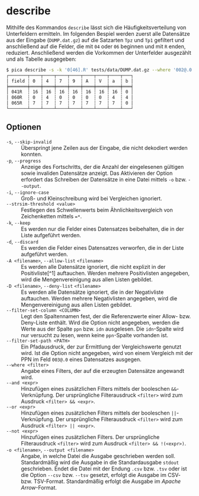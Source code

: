 # describe {.unnumbered}

Mithilfe des Kommandos `describe` lässt sich die Häufigkeitsverteilung
von Unterfeldern ermitteln. Im folgenden Bespiel werden zuerst alle
Datensätze aus der Eingabe (`DUMP.dat.gz`) auf die Satzarten `Tpz` und
`Tp1` gefiltert und anschließend auf die Felder, die mit `04` oder `06`
beginnen und mit `R` enden, reduziert. Anschließend werden die Vorkommen
der Unterfelder ausgezählt und als Tabelle ausgegeben:

```.bash
$ pica describe -s -k '0[46].R' tests/data/DUMP.dat.gz --where '002@.0 in ["Tpz", "Tp1"]'
┌───────┬────┬────┬────┬────┬────┬────┬────┬───┐
│ field ┆ 0  ┆ 4  ┆ 7  ┆ 9  ┆ A  ┆ V  ┆ a  ┆ b │
╞═══════╪════╪════╪════╪════╪════╪════╪════╪═══╡
│ 041R  ┆ 16 ┆ 16 ┆ 16 ┆ 16 ┆ 16 ┆ 16 ┆ 16 ┆ 0 │
│ 060R  ┆ 0  ┆ 4  ┆ 0  ┆ 0  ┆ 0  ┆ 0  ┆ 4  ┆ 4 │
│ 065R  ┆ 7  ┆ 7  ┆ 7  ┆ 7  ┆ 7  ┆ 7  ┆ 7  ┆ 0 │
└───────┴────┴────┴────┴────┴────┴────┴────┴───┘
```

## Optionen

`-s`, `--skip-invalid`
: Überspringt jene Zeilen aus der Eingabe, die nicht dekodiert werden
konnten.

`-p`, `--progress`
: Anzeige des Fortschritts, der die Anzahl der eingelesenen gültigen
sowie invaliden Datensätze anzeigt. Das Aktivieren der Option erfordert
das Schreiben der Datensätze in eine Datei mittels `-o` bzw. `--output`.

`-i`, `--ignore-case`
: Groß- und Kleinschreibung wird bei Vergleichen ignoriert.

`--strsim-threshold <value>`
: Festlegen des Schwellenwerts beim Ähnlichkeitsvergleich von
Zeichenketten mittels `=*`.

`-k`, `--keep`
: Es werden nur die Felder eines Datensatzes beibehalten, die in der
Liste aufgeführt werden.

`-d`, `--discard`
: Es werden die Felder eines Datensatzes verworfen, die in der Liste
aufgeführt werden.

`-A <filename>`, `--allow-list` `<filename>`
: Es werden alle Datensätze ignoriert, die nicht explizit in der
Positivliste[^1] auftauchen. Werden mehrere Positivlisten angegeben,
wird die Mengenvereinigung aus allen Listen gebildet.

`-D <filename>`, `--deny-list` `<filename>`
: Es werden alle Datensätze ignoriert, die in der Negativliste
auftauchen. Werden mehrere Negativlisten angegeben, wird die
Mengenvereinigung aus allen Listen gebildet.

`--filter-set-column <COLUMN>`
: Legt den Spaltennamen fest, der die Referenzwerte einer Allow- bzw.
Deny-Liste enthält. Wird die Option nicht angegeben, werden die Werte
aus der Spalte `ppn` bzw. `idn` ausgelesen. Die `idn`-Spalte wird nur
versucht zu lesen, wenn keine `ppn`-Spalte vorhanden ist.

`--filter-set-path <PATH>`
: Ein Pfadausdruck, der zur Ermittlung der Vergleichswerte genutzt wird.
Ist die Option nicht angegeben, wird von einem Vergleich mit der PPN im
Feld `003@.0` eines Datensatzes ausgegen.

`--where <filter>`
: Angabe eines Filters, der auf die erzeugten Datensätze angewandt wird.

`--and <expr>`
: Hinzufügen eines zusätzlichen Filters mittels der booleschen
`&&`-Verknüpfung. Der ursprüngliche Filterausdruck `<filter>` wird zum
Ausdruck `<filter> && <expr>`.

`--or <expr>`
: Hinzufügen eines zusätzlichen Filters mittels der booleschen
  `||`-Verknüpfung. Der ursprüngliche Filterausdruck `<filter>` wird zum
  Ausdruck `<filter> || <expr>`.

`--not <expr>`
: Hinzufügen eines zusätzlichen Filters. Der ursprüngliche
Filterausdruck `<filter>` wird zum Ausdruck `<filter> && !(<expr>)`.

`-o <filename>`, `--output <filename>`
: Angabe, in welche Datei die Ausgabe geschrieben werden soll.
Standardmäßig wird die Ausgabe in die Standardausgabe `stdout`
geschrieben. Endet die Datei mit der Endung `.csv` bzw. `.tsv` oder
ist die Option `--csv` bzw. `--tsv` gesetzt, erfolgt die Ausgabe im
CSV- bzw. TSV-Format. Standardmäßig erfolgt die Ausgabe im _Apache
Arrow_-Format.
